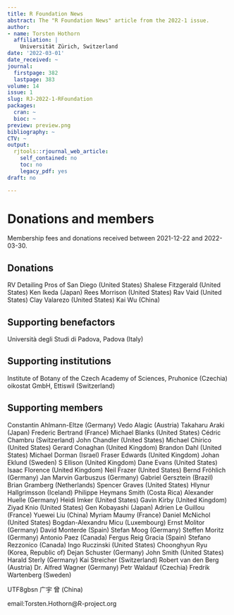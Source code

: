 ```yaml
---
title: R Foundation News
abstract: The "R Foundation News" article from the 2022-1 issue.
author:
- name: Torsten Hothorn
  affiliation: |
    Universität Zürich, Switzerland
date: '2022-03-01'
date_received: ~
journal:
  firstpage: 382
  lastpage: 383
volume: 14
issue: 1
slug: RJ-2022-1-RFoundation
packages:
  cran: ~
  bioc: ~
preview: preview.png
bibliography: ~
CTV: ~
output:
  rjtools::rjournal_web_article:
    self_contained: no
    toc: no
    legacy_pdf: yes
draft: no

---
```



















# Donations and members

Membership fees and donations received between 2021-12-22 and
2022-03-30.

## Donations

RV Detailing Pros of San Diego (United States) Shalese Fitzgerald
(United States) Ken Ikeda (Japan) Rees Morrison (United States) Rav Vaid
(United States) Clay Valarezo (United States) Kai Wu (China)

## Supporting benefactors

Università degli Studi di Padova, Padova (Italy)

## Supporting institutions

Institute of Botany of the Czech Academy of Sciences, Pruhonice
(Czechia) oikostat GmbH, Ettiswil (Switzerland)

## Supporting members

Constantin Ahlmann-Eltze (Germany) Vedo Alagic (Austria) Takaharu Araki
(Japan) Frederic Bertrand (France) Michael Blanks (United States) Cédric
Chambru (Switzerland) John Chandler (United States) Michael Chirico
(United States) Gerard Conaghan (United Kingdom) Brandon Dahl (United
States) Michael Dorman (Israel) Fraser Edwards (United Kingdom) Johan
Eklund (Sweden) S Ellison (United Kingdom) Dane Evans (United States)
Isaac Florence (United Kingdom) Neil Frazer (United States) Bernd
Fröhlich (Germany) Jan Marvin Garbuszus (Germany) Gabriel Gersztein
(Brazil) Brian Gramberg (Netherlands) Spencer Graves (United States)
Hlynur Hallgrímsson (Iceland) Philippe Heymans Smith (Costa Rica)
Alexander Huelle (Germany) Heidi Imker (United States) Gavin Kirby
(United Kingdom) Ziyad Knio (United States) Gen Kobayashi (Japan) Adrien
Le Guillou (France) Yuewei Liu (China) Myriam Maumy (France) Daniel
McNichol (United States) Bogdan-Alexandru Micu (Luxembourg) Ernst
Molitor (Germany) David Monterde (Spain) Stefan Moog (Germany) Steffen
Moritz (Germany) Antonio Paez (Canada) Fergus Reig Gracia (Spain)
Stefano Rezzonico (Canada) Ingo Ruczinski (United States) Choonghyun Ryu
(Korea, Republic of) Dejan Schuster (Germany) John Smith (United States)
Harald Sterly (Germany) Kai Streicher (Switzerland) Robert van den Berg
(Austria) Dr. Alfred Wagner (Germany) Petr Waldauf (Czechia) Fredrik
Wartenberg (Sweden)

::: CJK*
UTF8gbsn 广宇 曾 (China)
:::

email:Torsten.Hothorn@R-project.org
